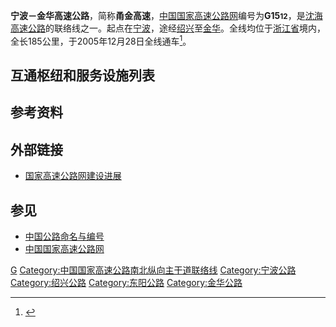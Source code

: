
{{中国高速公路信息框
| 编号 = G1512
| 名称 = 宁波－金华高速公路
| 地圖 = G1512 map.svg
| 路線簡稱 = 甬金
| 最近通車日期 = 2005年12月28日
| 规划总里程 = 185
| 起點 = [[浙江省|浙江省]][[宁波市|宁波市]][[海曙区|海曙区]]广泽南路与秋实南路交口
| 終點 = [[浙江省|浙江省]][[金华市|金华市]][[金东区|金东区]]{{China Expwy Name|G60}}傅村枢纽
| 出口處數 = 17
| 服务区数 = 2
}}
'''宁波－金华高速公路'''，简称'''甬金高速'''，[[中国国家高速公路网|中国国家高速公路网]]编号为'''G15<small>12</small>'''，是[[沈海高速公路|沈海高速公路]]的联络线之一。起点在[[宁波|宁波]]，途经[[绍兴|绍兴]]至[[金华|金华]]。全线均位于[[浙江省|浙江省]]境内，全长185公里，于2005年12月28日全线通车<ref>{{Cite web|title=甬金高速公路全线正式通车|url=http://news.cnnb.com.cn/system/2005/12/29/005059039.shtml|accessdate=2019-10-03|author=|date=2005-12-29|format=|publisher=中国宁波网|language=|archive-url=https://web.archive.org/web/20060212130815/http://news.cnnb.com.cn/system/2005/12/29/005059039.shtml|archive-date=2006-02-12|dead-url=no}}</ref>。

== 互通枢纽和服务设施列表 ==
{{Start expwy exit box|place=1}}
{{Expwy exit item|type=MT|name=宁波西|place=[[宁波市|宁波市]]<br/>[[海曙区|海曙区]]|place rows=3|dist start=0|road connection=[[秋实路|秋实南路]]<br/>{{中国县道名|026|广泽南路}}}}
{{Expwy exit item|type=H|name=宁波西|alias=里仁堂|dist start=1|highway connection={{China Expwy Name|G15}}<br/>{{China Expwy Name|G1504}}}}
{{Expwy exit item|type=E|name=海曙南（洞桥）|dist start=4|road connection=[[鄞城大道|鄞城大道]]}}
{{Expwy exit item|type=E|name=溪口东|place=[[宁波市|宁波市]]<br/>[[奉化区|奉化区]]|place rows=2|dist start=16|road connection={{中国县道名|301|奉化三高连接线}}}}
{{Expwy exit item|type=E|name=溪口西|dist start=28|road connection={{中国省道名|309|P=浙江}}}}
{{Expwy exit item|type=E|name=沙溪|place=[[绍兴市|绍兴市]]<br/>[[嵊州市|嵊州市]]|place rows=8|dist start=43|road connection={{中国省道名|309|P=浙江}}}}
{{Expwy exit item|type=S|name=嵊州}}
{{Expwy exit item|type=E|name=黄泽|dist start=70|road connection=嵊张线}}
{{Expwy exit item|type=H|name=嵊州|dist start=77|highway connection={{China Expwy Name|G1522}}}}
{{Expwy exit item|type=E|name=嵊州南|dist start=80|road connection=府前大道}}
{{Expwy exit item|type=E|name=甘霖|dist start=88|road connection={{中国国道名|527}}<br/>{{中国省道名|212|P=浙江}}}}
{{Expwy exit item|type=H|name=甘霖|dist start=91|highway connection={{China Expwy Name|S9|P=Zhejiang}}}}
{{Expwy exit item|type=E|name=长乐|dist start=101|road connection={{中国国道名|527}}}}
{{Expwy exit item|type=E|name=蔡宅|place=[[金华市|金华市]]<br/>[[东阳市|东阳市]]|place rows=6|dist start=122|road connection={{中国国道名|527}}}}
{{Expwy exit item|type=H|name=怀鲁|dist start=130|highway connection={{China Expwy Name|S26|P=Zhejiang}}}}
{{Expwy exit item|type=E|name=怀鲁|dist start=131|road connection={{中国省道名|211|P=浙江}}<br/>怀万线}}
{{Expwy exit item|type=S|name=东阳}}
{{Expwy exit item|type=E|name=东阳|dist start=143|road connection=迎宾大道}}
{{Expwy exit item|type=H|state=U|name=潮田|highway connection={{China Expwy Name|S45|P=Zhejiang}}}}
{{Expwy exit item|type=H|name=何宅|state=C|place=[[金华市|金华市]]<br/>[[义乌市|义乌市]]|place rows=5|dist start=149|highway connection={{China Expwy Name|S45|P=Zhejiang}}}}
{{Expwy exit item|type=E|name=义乌东|dist start=155|road connection=东义路（{{中国省道名|310|P=浙江}}）}}
{{Expwy exit item|type=E|name=徐村|dist start=165|road connection=佛堂大道（{{中国国道名|527}}）<br/>香溪路}}
{{Expwy exit item|type=E|name=佛堂|dist start=171|road connection=疏港快速路}}
{{Expwy exit item|type=E|name=义亭|dist start=176|road connection=上佛路（{{中国国道名|527}}）}}
{{Expwy exit item|type=E|name=傅村|place=[[金华市|金华市]]<br/>[[金东区|金东区]]|place rows=2|dist start=184|road connection=华丰路（{{中国国道名|235}}）}}
{{Expwy exit item|type=H|name=傅村|dist start=185|highway connection={{China Expwy Name|G60}}}}
{{End expwy exit box|place=1}}

== 参考资料 ==
{{reflist}}

== 外部链接 ==
*[https://web.archive.org/web/20080919091451/http://www.tranbbs.com/news/Construction/news_23893.shtml 国家高速公路网建设进展]
==参见==
*[[中国公路命名与编号|中国公路命名与编号]]
*[[中国国家高速公路网|中国国家高速公路网]]
{{浙江省高速公路}}
{{中国国家高速公路网}}

[[Category:浙江省高速公路|G]]
[[Category:中国国家高速公路南北纵向主干道联络线|Category:中国国家高速公路南北纵向主干道联络线]]
[[Category:宁波公路|Category:宁波公路]]
[[Category:绍兴公路|Category:绍兴公路]]
[[Category:东阳公路|Category:东阳公路]]
[[Category:金华公路|Category:金华公路]]